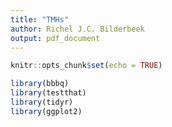 ```yaml
---
title: "TMHs"
author: Richel J.C. Bilderbeek
output: pdf_document
---
```


```r
knitr::opts_chunk$set(echo = TRUE)
```

```r
library(bbbq)
library(testthat)
library(tidyr)
library(ggplot2)
```


